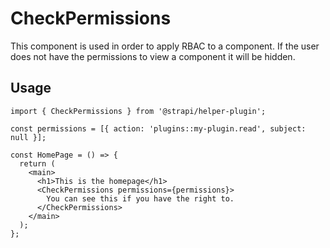 <!--- CheckPermissions.stories.mdx --->


<Meta title="components/CheckPermissions" />

# CheckPermissions

This component is used in order to apply RBAC to a component. If the user does not have the permissions to view a component it will be hidden.

## Usage

```
import { CheckPermissions } from '@strapi/helper-plugin';

const permissions = [{ action: 'plugins::my-plugin.read', subject: null }];

const HomePage = () => {
  return (
    <main>
      <h1>This is the homepage</h1>
      <CheckPermissions permissions={permissions}>
        You can see this if you have the right to.
      </CheckPermissions>
    </main>
  );
};
```

<ArgsTable of={CheckPermissions} />
